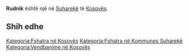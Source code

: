 {{Fshat në 
 | Emri                = Rudnik
 | EmriAlt                = 
 | NAME_SHORT_FORM=      
 | NAME_GENERIC=      
 | NAME_SORT_NAME_RO=      RUDNIK
 | FULL_NAME_RO = Rudnik
 | FULL_NAME_ND_RO=Rudnik
 | SORT_NAME_RG=RUDNIK
 | FULL_NAME_RG=Rudnik
 | FULL_NAME_ND_RG=Rudnik
 | SRP_NAME_SHORT_FORM=      
 | SRP_NAME_GENERIC=      
 | SRP_NAME_SORT_NAME_RO=      
 | SRP_FULL_NAME_RO = 
 | SRP_FULL_NAME_ND_RO=
 | SRP_SORT_NAME_RG=
 | SRP_FULL_NAME_RG=
 | SRP_FULL_NAME_ND_RG=
 | Emri (Rasa dhanore) = 
 | Figura              = 
 | Shteti              = Kosovo
 | Komuna              = Suharekë
 | Kodi postar         = 
 | Sipërfaqja          = 

 | Popullsia           = 

 | Regj. i popullsisë  = 
 | Dend. e popullsisë  = 
 | Faqja zyrtare       = 
 <!--- Koordinatat ----> 
 | Gjerësia            = 42.797222
 | Gjatësia            = 20.689722
 | Lartësia            = 
}}
'''Rudnik''' është një [[]] në [[Suharekë]] të [[Kosovës]].

<!-- == Gjeografia == -->
<!-- == Historia == -->
<!-- == Demografia == -->
== Shih edhe ==
{{Komuna Suharekë}}
{{Kosovo-Administrata-Cung}}

[[Kategoria:Fshatra në Kosovës]]
[[Kategoria:Fshatra në Kommunes Suharekë]]
[[Kategoria:Vendbanime në Kosovës]]